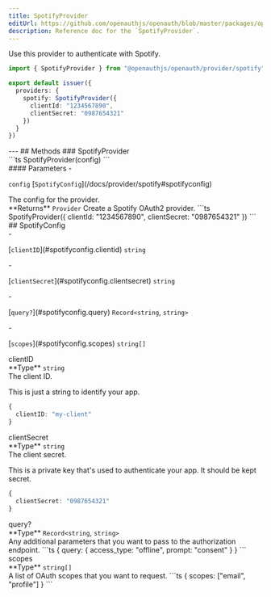 ```yaml
---
title: SpotifyProvider
editUrl: https://github.com/openauthjs/openauth/blob/master/packages/openauth/src/provider/spotify.ts
description: Reference doc for the `SpotifyProvider`.
---
```



<div class="tsdoc">
<Section type="about">
Use this provider to authenticate with Spotify.

```ts {5-8}
import { SpotifyProvider } from "@openauthjs/openauth/provider/spotify"

export default issuer({
  providers: {
    spotify: SpotifyProvider({
      clientId: "1234567890",
      clientSecret: "0987654321"
    })
  }
})
```
</Section>
---
## Methods
### SpotifyProvider
<Segment>
<Section type="signature">
```ts
SpotifyProvider(config)
```
</Section>
<Section type="parameters">
#### Parameters
- <p><code class="key">config</code> [<code class="type">SpotifyConfig</code>](/docs/provider/spotify#spotifyconfig)</p>
The config for the provider.
</Section>
<InlineSection>
**Returns** <code class="type">Provider</code>
</InlineSection>
Create a Spotify OAuth2 provider.
```ts
SpotifyProvider({
  clientId: "1234567890",
  clientSecret: "0987654321"
})
```
</Segment>
## SpotifyConfig
<Segment>
<Section type="parameters">
- <p>[<code class="key">clientID</code>](#spotifyconfig.clientid) <code class="primitive">string</code></p>
- <p>[<code class="key">clientSecret</code>](#spotifyconfig.clientsecret) <code class="primitive">string</code></p>
- <p>[<code class="key">query?</code>](#spotifyconfig.query) <code class="primitive">Record</code><code class="symbol">&lt;</code><code class="primitive">string</code>, <code class="primitive">string</code><code class="symbol">&gt;</code></p>
- <p>[<code class="key">scopes</code>](#spotifyconfig.scopes) <code class="primitive">string</code><code class="symbol">[]</code></p>
</Section>
</Segment>
<NestedTitle id="spotifyconfig.clientid" Tag="h4" parent="SpotifyConfig.">clientID</NestedTitle>
<Segment>
<Section type="parameters">
<InlineSection>
**Type** <code class="primitive">string</code>
</InlineSection>
</Section>
The client ID.

This is just a string to identify your app.
```ts
{
  clientID: "my-client"
}
```
</Segment>
<NestedTitle id="spotifyconfig.clientsecret" Tag="h4" parent="SpotifyConfig.">clientSecret</NestedTitle>
<Segment>
<Section type="parameters">
<InlineSection>
**Type** <code class="primitive">string</code>
</InlineSection>
</Section>
The client secret.

This is a private key that's used to authenticate your app. It should be kept secret.
```ts
{
  clientSecret: "0987654321"
}
```
</Segment>
<NestedTitle id="spotifyconfig.query" Tag="h4" parent="SpotifyConfig.">query?</NestedTitle>
<Segment>
<Section type="parameters">
<InlineSection>
**Type** <code class="primitive">Record</code><code class="symbol">&lt;</code><code class="primitive">string</code>, <code class="primitive">string</code><code class="symbol">&gt;</code>
</InlineSection>
</Section>
Any additional parameters that you want to pass to the authorization endpoint.
```ts
{
  query: {
    access_type: "offline",
    prompt: "consent"
  }
}
```
</Segment>
<NestedTitle id="spotifyconfig.scopes" Tag="h4" parent="SpotifyConfig.">scopes</NestedTitle>
<Segment>
<Section type="parameters">
<InlineSection>
**Type** <code class="primitive">string</code><code class="symbol">[]</code>
</InlineSection>
</Section>
A list of OAuth scopes that you want to request.
```ts
{
  scopes: ["email", "profile"]
}
```
</Segment>
</div>